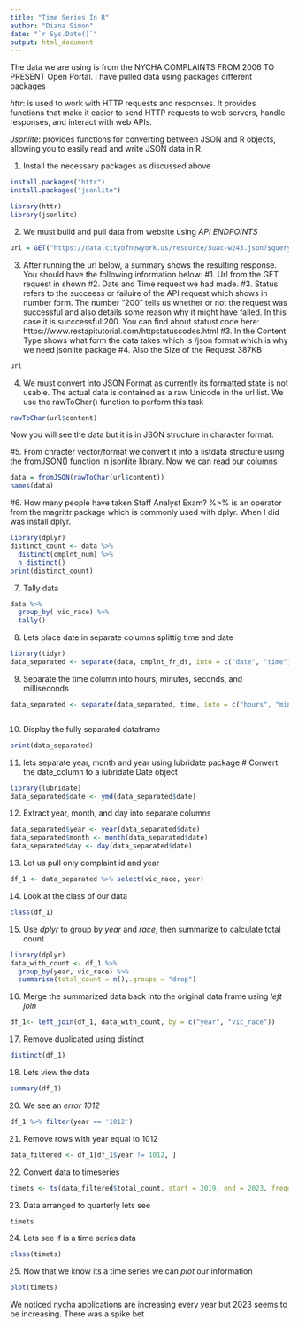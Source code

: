 ---
title: "Time Series In R"
author: "Diana Simon"
date: "`r Sys.Date()`"
output: html_document
---
The data we are using is  from the NYCHA COMPLAINTS FROM 2006 TO PRESENT Open Portal. I have pulled data using packages different packages

*httr*: is used to work with HTTP requests and responses. It provides functions that make it easier to send HTTP requests to web servers, handle responses, and interact with web APIs.

*Jsonlite*: provides functions for converting between JSON and R objects, allowing you to easily read and write JSON data in R.

1. Install the necessary packages as discussed above
```{r eval=FALSE, message=FALSE, warning=FALSE, including=TRUE}
install.packages("httr")
install.packages("jsonlite")
```

```{r message=FALSE, warning=FALSE}
library(httr)
library(jsonlite)
```

2.  We must build and pull data from website using *API ENDPOINTS*
```{r}
url = GET("https://data.cityofnewyork.us/resource/5uac-w243.json?$query=SELECT%0A%20%20%60cmplnt_num%60%2C%0A%20%20%60addr_pct_cd%60%2C%0A%20%20%60boro_nm%60%2C%0A%20%20%60cmplnt_fr_dt%60%2C%0A%20%20%60cmplnt_fr_tm%60%2C%0A%20%20%60cmplnt_to_dt%60%2C%0A%20%20%60cmplnt_to_tm%60%2C%0A%20%20%60crm_atpt_cptd_cd%60%2C%0A%20%20%60hadevelopt%60%2C%0A%20%20%60housing_psa%60%2C%0A%20%20%60jurisdiction_code%60%2C%0A%20%20%60juris_desc%60%2C%0A%20%20%60ky_cd%60%2C%0A%20%20%60law_cat_cd%60%2C%0A%20%20%60loc_of_occur_desc%60%2C%0A%20%20%60ofns_desc%60%2C%0A%20%20%60parks_nm%60%2C%0A%20%20%60patrol_boro%60%2C%0A%20%20%60pd_cd%60%2C%0A%20%20%60pd_desc%60%2C%0A%20%20%60prem_typ_desc%60%2C%0A%20%20%60rpt_dt%60%2C%0A%20%20%60station_name%60%2C%0A%20%20%60susp_age_group%60%2C%0A%20%20%60susp_race%60%2C%0A%20%20%60susp_sex%60%2C%0A%20%20%60transit_district%60%2C%0A%20%20%60vic_age_group%60%2C%0A%20%20%60vic_race%60%2C%0A%20%20%60vic_sex%60%2C%0A%20%20%60x_coord_cd%60%2C%0A%20%20%60y_coord_cd%60%2C%0A%20%20%60latitude%60%2C%0A%20%20%60longitude%60%2C%0A%20%20%60lat_lon%60%2C%0A%20%20%60geocoded_column%60%2C%0A%20%20%60%3A%40computed_region_efsh_h5xi%60%2C%0A%20%20%60%3A%40computed_region_f5dn_yrer%60%2C%0A%20%20%60%3A%40computed_region_yeji_bk3q%60%2C%0A%20%20%60%3A%40computed_region_92fq_4b7q%60%2C%0A%20%20%60%3A%40computed_region_sbqj_enih%60")
```
3. After running the url below, a summary shows the resulting response. You should have the following information below:
#1. Url from the GET request in shown
#2. Date and Time request we had made.
#3. Status refers to the succeess or failuire of the API request  which shows in number form. The number "200" tells us whether or not the request was successful and also details some reason why it might have failed. In this case it is succcessful:200. You can find about statust code here: https://www.restapitutorial.com/httpstatuscodes.html
#3. In the Content Type shows what form the data takes which is /json format which is why we need jsonlite package
#4. Also the Size of the Request 387KB


```{r pressure, echo=FALSE}
url
```

4. We must convert into JSON Format as currently its formatted state is not usable. The actual data is contained as a raw Unicode in the url list. We use the rawToChar() function to perform this task

```{r}
rawToChar(url$content)
```
Now you will see the data but it is in JSON structure in character format. 

#5. From chracter vector/format we convert it into a listdata structure using the fromJSON() function in jsonlite library. Now we can read our columns 
```{r}
data = fromJSON(rawToChar(url$content))
names(data)
```
#6. How many people have taken Staff Analyst Exam? %>% is an operator from the magrittr package which is commonly used with dplyr. When I did was install dplyr.
```{r}
library(dplyr)
distinct_count <- data %>% 
  distinct(cmplnt_num) %>% 
  n_distinct()
print(distinct_count)
```

7. Tally data
```{r}
data %>% 
  group_by( vic_race) %>%
  tally()
```
8. Lets place date in separate columns splittig time and date
```{r}
library(tidyr)
data_separated <- separate(data, cmplnt_fr_dt, into = c("date", "time"), sep = "T")

```
9. Separate the time column into hours, minutes, seconds, and milliseconds
```{r}
data_separated <- separate(data_separated, time, into = c("hours", "minutes", "seconds", "milliseconds"), sep = "[:.]")



```
10. Display the fully separated dataframe
```{r}

print(data_separated)
```
11. lets separate year, month and year using lubridate package
# Convert the date_column to a lubridate Date object
```{r}
library(lubridate)
data_separated$date <- ymd(data_separated$date)
```
12.  Extract year, month, and day into separate columns
```{r}
data_separated$year <- year(data_separated$date)
data_separated$month <- month(data_separated$date)
data_separated$day <- day(data_separated$date)
```
13. Let us pull only complaint id and year
```{r}
df_1 <- data_separated %>% select(vic_race, year)
```
14.  Look at the class of our data
```{r}
class(df_1)
```
15.  Use *dplyr* to group by *year* and *race*, then summarize to calculate total count
```{r}
library(dplyr)
data_with_count <- df_1 %>%
  group_by(year, vic_race) %>%
  summarise(total_count = n(),.groups = "drop") 
```
16.  Merge the summarized data back into the original data frame using *left join*
```{r}
df_1<- left_join(df_1, data_with_count, by = c("year", "vic_race"))
```
17. Remove duplicated using distinct
```{r}
distinct(df_1)
```
18. Lets view the data 
```{r}
summary(df_1)
```
20. We see an *error 1012*
```{r}
df_1 %>% filter(year == '1012')
```
21. Remove rows with year equal to 1012
```{r}
data_filtered <- df_1[df_1$year != 1012, ]
```
22. Convert data to timeseries
```{r}
timets <- ts(data_filtered$total_count, start = 2019, end = 2023, frequency = 4)
```
23. Data arranged to quarterly lets see
```{r}
timets 
```

24. Lets see if is a time series data
```{r}
class(timets)
```
25. Now that we know its a time series we can *plot* our information
```{r}
plot(timets)
```

We noticed nycha applications are increasing every year but 2023 seems to be increasing. There was a spike bet